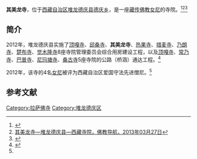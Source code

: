 {{Infobox Tibetan Buddhist monastery
|name = 其美龙寺
|image =
|image size = 250px
|alt = 
|caption = 
|t=
|w=
|to = 
|ipa={{IPA|}}
|z=
|thdl=
|e=
|tc=其美龍寺
|s=其美龙寺
|p=
|m=
|k=
|pushpin_map = 
|latd =  | latm =  | lats =  | latNS = 
|longd=  | longm= | longs =| longEW = 
|iso_region = 
|map_caption = 
|mapsize = 
|location_country = 中国
|location = {{CHN}}[[西藏自治区|西藏自治区]][[拉萨市|拉萨市]][[堆龙德庆县|堆龙德庆县]][[德庆乡|德庆乡]]
|coordinates_display =
|founded_by = 
|date_founded =
|date_renovated =
|sect = 
|mather =
|children =
|dedicated_to = 
|tulku =
|head_lama = 
|head_mgh =
|no._of_monks = 
|architecture = 
|festivals =
|footnotes = 
}}

'''其美龙寺'''，位于[[西藏自治区|西藏自治区]][[堆龙德庆县|堆龙德庆县]][[德庆乡|德庆乡]]，是一座[[藏传佛教|藏传佛教]][[女尼|女尼]]的寺院。<ref name=mingdan>{{Cite web |url=http://www.lasa.gov.cn/Item/38763.aspx |title=自治区和谐模范寺庙和爱国守法先进僧尼名单，中国拉萨，2012年05月03日 |accessdate=2013年8月16日 |archive-date=2013年9月28日 |archive-url=https://web.archive.org/web/20130928220630/http://www.lasa.gov.cn/Item/38763.aspx |dead-url=no }}</ref><ref>[http://www.fjdh.com/ffzt/fjhy/ahsy2013/03/164847219945.html 其美龙寺—堆龙德庆县—西藏寺院，佛教导航，2013年03月27日]{{Dead link|date=2018年7月 |bot=InternetArchiveBot |fix-attempted=no }}</ref><ref>{{Cite web |url=http://www.tibet.cn/2009jrb/zyy/201005/t20100504_573487.htm |title=在西藏泡邱桑温泉，中国西藏网，2010-05-08 |access-date=2013-08-16 |archive-date=2019-05-14 |archive-url=https://web.archive.org/web/20190514083327/http://www.tibet.cn/2009jrb/zyy/201005/t20100504_573487.htm |dead-url=no }}</ref>

==简介==
2012年，堆龙德庆县实施了[[顶嘎寺|顶嘎寺]]、[[邱桑寺|邱桑寺]]、'''其美龙寺'''、[[热果寺|热果寺]]、[[措麦寺|措麦寺]]、[[乃朗寺|乃朗寺]]、[[楚布寺|楚布寺]]、[[觉木隆寺|觉木隆寺]]8座寺院管理委员会综合用房建设工程，以及[[顶嘎寺|顶嘎寺]]、[[常乃寺|常乃寺]]、[[巴普寺|巴普寺]]、[[尼玛塘寺|尼玛塘寺]]、[[桑浦寺|桑古寺]]5座寺院的公路（桥涵）通达工程。<ref>{{Cite web |url=http://roll.sohu.com/20120829/n351813365.shtml |title=堆龙德庆县上半年基本建设项目投资突破12亿，搜狐，2012年08月29日 |access-date=2013年8月16日 |archive-date=2020年7月4日 |archive-url=https://web.archive.org/web/20200704044541/http://roll.sohu.com/20120829/n351813365.shtml |dead-url=no }}</ref>

2012年，该寺的4名[[女尼|女尼]]被评为西藏自治区爱国守法先进僧尼。<ref name=mingdan/>

==参考文献==
{{reflist}}

{{拉萨地标}}
[[Category:拉萨佛寺|Category:拉萨佛寺]]
[[Category:堆龙德庆区|Category:堆龙德庆区]]